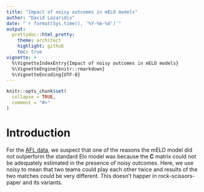 ```yaml
---
title: "Impact of noisy outcomes in mELO models"
author: "David Lazaridis"
date: "`r format(Sys.time(), '%Y-%m-%d')`"
output:
  prettydoc::html_pretty:
    theme: architect
    highlight: github
    toc: true
vignette: >
  %\VignetteIndexEntry{Impact of noisy outcomes in mELO models}
  %\VignetteEngine{knitr::rmarkdown}
  %\VignetteEncoding{UTF-8}
---
```


```r
knitr::opts_chunk$set(
  collapse = TRUE,
  comment = "#>"
)
```

# Introduction

For the [AFL data](afl.html), we suspect that one of the reasons the mELO model did not 
outperform the standard Elo model was because the $\textbf{C}$ matrix could not be adequately estimated in the presence of noisy outcomes. Here, we use noisy to mean that two teams could play each other twice and results of the two matches could be very different. This doesn't happer in rock-scissors-paper and its variants. 



```r


```